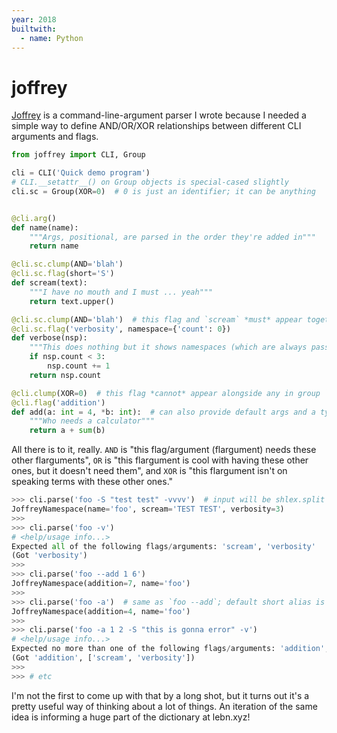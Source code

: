 ```yaml
---
year: 2018
builtwith:
  - name: Python
---
```


# joffrey

[Joffrey](https://github.com/supposedly/joffrey) is a command-line-argument parser I wrote because I needed a simple way to
define AND/OR/XOR relationships between different CLI arguments and flags.

```py
from joffrey import CLI, Group

cli = CLI('Quick demo program')
# CLI.__setattr__() on Group objects is special-cased slightly
cli.sc = Group(XOR=0)  # 0 is just an identifier; it can be anything


@cli.arg()
def name(name):
    """Args, positional, are parsed in the order they're added in"""
    return name

@cli.sc.clump(AND='blah')
@cli.sc.flag(short='S')
def scream(text):
    """I have no mouth and I must ... yeah"""
    return text.upper()

@cli.sc.clump(AND='blah')  # this flag and `scream` *must* appear together (same AND)
@cli.sc.flag('verbosity', namespace={'count': 0})
def verbose(nsp):
    """This does nothing but it shows namespaces (which are always passed as the first arg)"""
    if nsp.count < 3:
        nsp.count += 1
    return nsp.count

@cli.clump(XOR=0)  # this flag *cannot* appear alongside any in group `sc` (same XOR)
@cli.flag('addition')
def add(a: int = 4, *b: int):  # can also provide default args and a type-coercion hint if needed
    """Who needs a calculator"""
    return a + sum(b)
```


All there is to it, really. `AND` is "this flag/argument (flargument) needs these other flarguments",
`OR` is "this flargument is cool with having these other ones, but it doesn't need them", and `XOR` is
"this flargument isn't on speaking terms with these other ones."

```py
>>> cli.parse('foo -S "test test" -vvvv')  # input will be shlex.split if given as a string (defaults to sys.argv though)
JoffreyNamespace(name='foo', scream='TEST TEST', verbosity=3)
>>> 
>>> cli.parse('foo -v')
# <help/usage info...>
Expected all of the following flags/arguments: 'scream', 'verbosity'
(Got 'verbosity')
>>> 
>>> cli.parse('foo --add 1 6')
JoffreyNamespace(addition=7, name='foo')
>>> 
>>> cli.parse('foo -a')  # same as `foo --add`; default short alias is first letter of name (`short=None` removes entirely)
JoffreyNamespace(addition=4, name='foo')
>>> 
>>> cli.parse('foo -a 1 2 -S "this is gonna error" -v')
# <help/usage info...>
Expected no more than one of the following flags/arguments: 'addition', ['scream', 'verbosity']
(Got 'addition', ['scream', 'verbosity'])
>>> 
>>> # etc
```

I'm not the first to come up with that by a long shot, but it turns out it's a pretty useful way of thinking about a lot
of things. An iteration of the same idea is informing a huge part of the dictionary at <ArticleLink n="lebnxyz">lebn.xyz</ArticleLink>!
